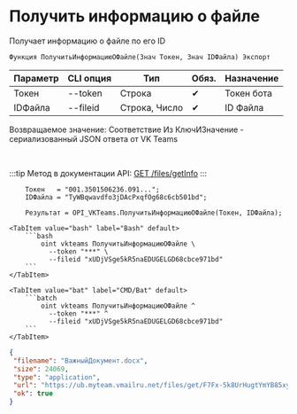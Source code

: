 ﻿---
sidebar_position: 3
description: Получить информацию о файле и другие функции для работы с VKTeams в Открытом пакете интеграций - бесплатной open-source библиотеке интеграций для 1С:Предприятие 8, OneScript и CLI
keywords: [1C, 1С, 1С:Предприятие, 1С:Предприятие 8.3, API, Интеграция, Сервисы, Обмен, OneScript, CLI, VKTeams]
---


# Получить информацию о файле
 Получает информацию о файле по его ID



`Функция ПолучитьИнформациюОФайле(Знач Токен, Знач IDФайла) Экспорт`

  | Параметр | CLI опция | Тип | Обяз. | Назначение |
  |-|-|-|-|-|
  | Токен | --token | Строка | &#x2714; | Токен бота |
  | IDФайла | --fileid | Строка, Число | &#x2714; | ID Файла |

  
  Возвращаемое значение:   Соответствие Из КлючИЗначение - сериализованный JSON ответа от VK Teams

<br/>

:::tip
Метод в документации API: [GET /files/getInfo](https://teams.vk.com/botapi/#/files/get_files_getInfo)
:::
<br/>


```bsl title="Пример использования для 1С:Предприятие/OneScript"
    Токен   = "001.3501506236.091...";
    IDФайла = "TyWBqwavdfo3jDAcPxqfOg68c6cb501bd";

    Результат = OPI_VKTeams.ПолучитьИнформациюОФайле(Токен, IDФайла);
```
    

 <Tabs>
  
    <TabItem value="bash" label="Bash" default>
        ```bash
            oint vkteams ПолучитьИнформациюОФайле \
              --token "***" \
              --fileid "xUDjVSge5kR5naEDUGELGD68cbce971bd"
        ```
    </TabItem>
  
    <TabItem value="bat" label="CMD/Bat" default>
        ```batch
            oint vkteams ПолучитьИнформациюОФайле ^
              --token "***" ^
              --fileid "xUDjVSge5kR5naEDUGELGD68cbce971bd"
        ```
    </TabItem>
</Tabs>


```json title="Результат"
{
 "filename": "ВажныйДокумент.docx",
 "size": 24069,
 "type": "application",
 "url": "https://ub.myteam.vmailru.net/files/get/F7Fx-5k8UrHugtYmYB85xyiStcafqbs9VG8xNDY0oxtPI-fdmz9bkDy_H74lKEEYotk1iiR3xYas19WTnoocyaMzp3vOVK8tuv6KWhJ376PN9jhfVlp1v9qRUMj1tmbOvKy-7MoF5pnCE6oapSCKmA0VF3k4vEYhTcjvyEXlIcXa41aFw1XOOsVipHZKAcnrC8XLj6Dh8bKsPKS9ICFPPLaG1rHeppGXunZ9sfHw5ObK9Yij0qO-XJ3Z0TtmNhieqQCakHiaGpUUr7pTBK319r1437v1qqipAX4Aj2jvyD0JLG0dVOaVTeL7M582p1qjygZkqXijM9evN0J9BwmJEY-k0bJKvs76b1JctxrcOabKDoS5GZaXEHcdaMnQOgeYSM2Fi2p0-vWVmGWwWLh0iAs2cUrtM-6qv9mYBNEct1KmmIbBE7gjM76I0Gwbv-wqlQ/%D0%92%D0%B0%D0%B6%D0%BD%D1%8B%D0%B9%D0%94%D0%BE%D0%BA%D1%83%D0%BC%D0%B5%D0%BD%D1%82.docx",
 "ok": true
}
```
